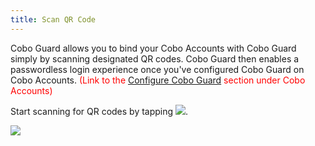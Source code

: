 ```yaml
---
title: Scan QR Code
---
```


Cobo Guard allows you to bind your Cobo Accounts with Cobo Guard simply by scanning designated QR codes. Cobo Guard then enables a passwordless login experience once you've configured Cobo Guard on Cobo Accounts. <font color="red">(Link to the [Configure Cobo Guard](https://docs.google.com/document/d/1ppkUH9SawXkas-RLsI8eS2yRuB4SHrRcIb7guJUIMZU/edit#bookmark=id.ijwho76nnuc4) section under Cobo Accounts)</font>

Start scanning for QR codes by tapping <img src="/images/cobo-guard/common/scan-qr-code-icon.jpeg" />.

<img src="/images/cobo-guard/navigate-the-cobo-guard-app/scan-qr-code/scan-qr-code.jpeg" />
